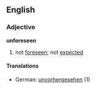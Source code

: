 ==English==
===Adjective===
'''unforeseen'''
# not [[foresee]]n; not [[expect]]ed
====Translations====
*German: [[unvorhergesehen]] (1)